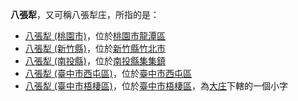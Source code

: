 '''八張犁'''，又可稱八張犁庄，所指的是：
* [[八張犁_(桃園市)|八張犁 (桃園市)]]，位於[[桃園市|桃園市]][[龍潭區_(桃園市)|龍潭區]]
* [[八張犁_(新竹縣)|八張犁 (新竹縣)]]，位於[[新竹縣|新竹縣]][[竹北市|竹北市]]
* [[八張犁_(南投縣)|八張犁 (南投縣)]]，位於[[南投縣|南投縣]][[集集鎮|集集鎮]]
* [[八張犁_(臺中市西屯區)|八張犁 (臺中市西屯區)]]，位於[[臺中市|臺中市]][[西屯區|西屯區]]
* [[八張犁_(臺中市梧棲區)|八張犁 (臺中市梧棲區)]]，位於[[臺中市|臺中市]][[梧棲區|梧棲區]]，為[[大庄_(臺中市)|大庄]]下轄的一個小字

{{disambig|cat=三字地名消歧義}}